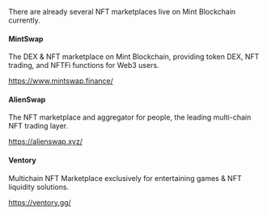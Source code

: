 There are already several NFT marketplaces live on Mint Blockchain currently.

#### MintSwap
The DEX & NFT marketplace on Mint Blockchain, providing token DEX, NFT trading, and NFTFi functions for Web3 users.

https://www.mintswap.finance/


#### AlienSwap
The NFT marketplace and aggregator for people, the leading multi-chain NFT trading layer.

https://alienswap.xyz/


#### Ventory
Multichain NFT Marketplace exclusively for entertaining games & NFT liquidity solutions.

https://ventory.gg/

